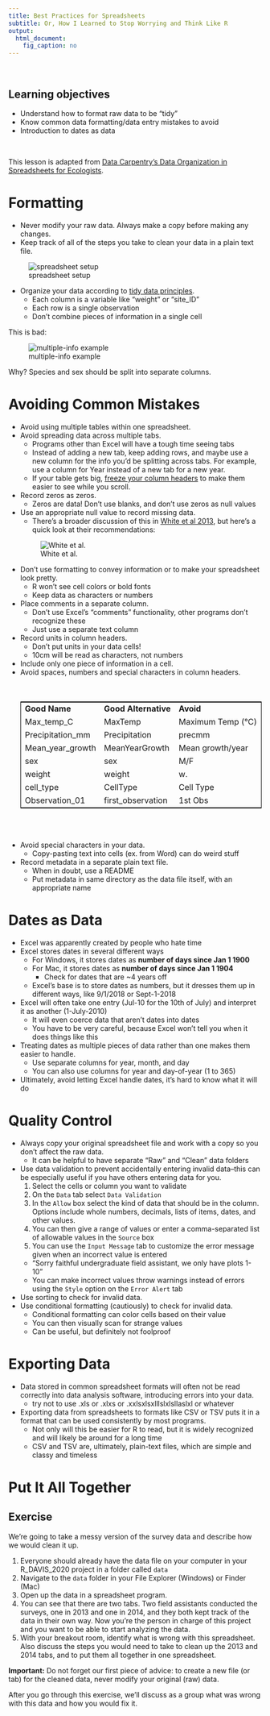 ```yaml
---
title: Best Practices for Spreadsheets
subtitle: Or, How I Learned to Stop Worrying and Think Like R
output:
  html_document:
    fig_caption: no
---
```


<br>
<div class = "blue">
# Learning objectives

* Understand how to format raw data to be "tidy"
* Know common data formatting/data entry mistakes to avoid
* Introduction to dates as data

</div>

<br>

This lesson is adapted from [Data Carpentry's Data Organization in Spreadsheets for Ecologists](https://datacarpentry.org/spreadsheet-ecology-lesson/).

# Formatting
- Never modify your raw data. Always make a copy before making any changes.  
- Keep track of all of the steps you take to clean your data in a plain text file.
  
![spreadsheet setup](figures/spreadsheet_fig/spreadsheet-setup-updated.png)

- Organize your data according to [tidy data principles](https://www.jstatsoft.org/article/view/v059i10).
  - Each column is a variable like "weight" or "site_ID"
  - Each row is a single observation
  - Don't combine pieces of information in a single cell
  
This is bad:

![multiple-info example](figures/spreadsheet_fig/multiple-info.png)

Why? Species and sex should be split into separate columns.

# Avoiding Common Mistakes
- Avoid using multiple tables within one spreadsheet.
- Avoid spreading data across multiple tabs.
  - Programs other than Excel will have a tough time seeing tabs
  - Instead of adding a new tab, keep adding rows, and maybe use a new column for the info you'd be splitting across tabs. For example, use a column for Year instead of a new tab for a new year.
  - If your table gets big, [freeze your column headers](https://support.office.com/en-ca/article/Freeze-column-headings-for-easy-scrolling-57ccce0c-cf85-4725-9579-c5d13106ca6a) to make them easier to see while you scroll.
- Record zeros as zeros.
  - Zeros are data! Don't use blanks, and don't use zeros as null values
- Use an appropriate null value to record missing data.
  - There's a broader discussion of this in [White et al 2013](https://peerj.com/preprints/7/), but here's a quick look at their recommendations:
  
  ![White et al.](figures/spreadsheet_fig/3_white_table_1.jpg)


- Don't use formatting to convey information or to make your spreadsheet look pretty.
  - R won't see cell colors or bold fonts
  - Keep data as characters or numbers 
- Place comments in a separate column.
  - Don't use Excel's "comments" functionality, other programs don't recognize these
  - Just use a separate text column
- Record units in column headers.
  - Don't put units in your data cells!
  - 10cm will be read as characters, not numbers
- Include only one piece of information in a cell.
- Avoid spaces, numbers and special characters in column headers.
<table align = "center" style = "width =80%; border: 1px solid black;">
<tr>
	<td> <b>Good Name</b></td> <br />
	<td> <b>Good Alternative </b> </td><br />
	<td> <b>Avoid </b></td><br />
</tr>
<tr>
	<td> Max_temp_C</td>
	<td> MaxTemp </td>
	<td> Maximum Temp (°C) </td>
</tr>
<tr>
	<td> Precipitation_mm</td>
	<td> Precipitation</td>
	<td> precmm </td>
</tr>	
<tr>
	<td> Mean_year_growth</td>
	<td> MeanYearGrowth </td>
	<td> Mean growth/year</td>	
</tr>	
<tr>
	<td> sex </td>
	<td> sex </td>	
	<td> M/F </td>
</tr>
<tr>	
	<td> weight </td>
	<td> weight </td>	
	<td> w.</td>	
</tr>
<tr>	
	<td> cell_type </td>
	<td> CellType </td>
	<td> Cell Type </td>
</tr>
<tr>
	<td> Observation_01 </td>
	<td> first_observation</td>
	<td> 1st Obs</td>
</tr>
</table>

<br/><br/>

- Avoid special characters in your data.
  - Copy-pasting text into cells (ex. from Word) can do weird stuff
- Record metadata in a separate plain text file.
  - When in doubt, use a README
  - Put metadata in same directory as the data file itself, with an appropriate name

# Dates as Data
- Excel was apparently created by people who hate time
- Excel stores dates in several different ways
  - For Windows, it stores dates as **number of days since Jan 1 1900**
  - For Mac, it stores dates as **number of days since Jan 1 1904**
    - Check for dates that are ~4 years off
  - Excel's base is to store dates as numbers, but it dresses them up in different ways, like 9/1/2018 or Sept-1-2018
- Excel will often take one entry (Jul-10 for the 10th of July) and interpret it as another (1-July-2010)
  - It will even coerce data that aren't dates into dates
  - You have to be very careful, because Excel won't tell you when it does things like this
- Treating dates as multiple pieces of data rather than one makes them easier to handle.
  - Use separate columns for year, month, and day
  - You can also use columns for year and day-of-year (1 to 365)
- Ultimately, avoid letting Excel handle dates, it's hard to know what it will do

# Quality Control
- Always copy your original spreadsheet file and work with a copy so you don't affect the raw data.
  - It can be helpful to have separate "Raw" and "Clean" data folders
- Use data validation to prevent accidentally entering invalid data--this can be especially useful if you have others entering data for you. 
  1. Select the cells or column you want to validate
  2. On the `Data` tab select `Data Validation`
  3. In the `Allow` box select the kind of data that should be in the
   column. Options include whole numbers, decimals, lists of items, dates, and
   other values.
  4. You can then give a range of values or enter a comma-separated list of allowable values in the `Source` box
  5. You can use the `Input Message` tab to customize the error message given when an incorrect value is entered
    - "Sorry faithful undergraduate field assistant, we only have plots 1-10"
    - You can make incorrect values throw warnings instead of errors using the `Style` option on the `Error Alert` tab
- Use sorting to check for invalid data.
- Use conditional formatting (cautiously) to check for invalid data.
  - Conditional formatting can color cells based on their value
  - You can then visually scan for strange values
  - Can be useful, but definitely not foolproof

# Exporting Data
- Data stored in common spreadsheet formats will often not be read correctly into data analysis software, introducing errors into your data.
  - try not to use .xls or .xlxs or .xxlsxlsxlllslxlsllaslxl or whatever
- Exporting data from spreadsheets to formats like CSV or TSV puts it in a format that can be used consistently by most programs.
  - Not only will this be easier for R to read, but it is widely recognized and will likely be around for a long time
  - CSV and TSV are, ultimately, plain-text files, which are simple and classy and timeless

# Put It All Together
<div class = "blue">
## Exercise

We're going to take a messy version of the survey data and describe how we would clean it up.

1. Everyone should already have the data file on your computer in your R_DAVIS_2020 project in a folder called `data`
2. Navigate to the `data` folder in your File Explorer (Windows) or Finder (Mac)
3. Open up the data in a spreadsheet program. 
4. You can see that there are two tabs. Two field assistants conducted the surveys, one
in 2013 and one in 2014, and they both kept track of the data in their own way. Now
you're the person in charge of this project and you want to be able to 
start analyzing the data.   
5. With your breakout room, identify what is wrong with this spreadsheet. Also discuss the steps you would need to take to clean up the 2013 and 2014 tabs, and to put them all together in one spreadsheet. 

**Important:** Do not forget our first piece of advice: to
create a new file (or tab) for the cleaned data, never
modify your original (raw) data.

After you go through this exercise, we'll discuss as a group what was wrong
with this data and how you would fix it. 
</div>